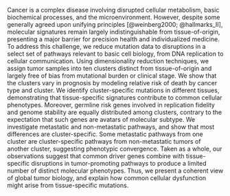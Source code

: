 Cancer is a complex disease involving disrupted cellular metabolism, basic
biochemical processes, and the microenvironment. However, despite some generally
agreed upon unifying principles [@weinberg2000; @hallmarks_II], molecular
signatures remain largely indistinguishable from tissue-of-origin, presenting a
major barrier for precision health and individualized medicine. To address this
challenge, we reduce mutation data to disruptions in a select set of pathways
relevant to basic cell biology, from DNA replication to cellular communication.
Using dimensionality reduction techniques, we assign tumor samples into ten
clusters distinct from tissue-of-origin and largely free of bias from mutational
burden or clinical stage. We show that the clusters vary in prognosis by
modeling relative risk of death by cancer type and cluster. We identify
cluster-specific mutations in different tissues, demonstrating that
tissue-specific signatures contribute to common cellular phenotypes. Moreover,
germline risk genes involved in replication fidelity and genome stability are
equally distributed among clusters, contrary to the expectation that such genes
are avatars of molecular subtype. We investigate metastatic and non-metastatic
pathways, and show that most differences are cluster-specific. Some metastatic
pathways from one cluster are cluster-specific pathways from non-metastatic
tumors of another cluster, suggesting phenotypic convergence. Taken as a whole,
our observations suggest that common driver genes combine with tissue-specific
disruptions in tumor-promoting pathways to produce a limited number of distinct
molecular phenotypes. Thus, we present a coherent view of global tumor biology,
and explain how common cellular dysfunction might arise from tissue-specific
mutations.